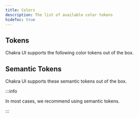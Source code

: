 ```yaml
---
title: Colors
description: The list of available color tokens
hideToc: true
---
```


## Tokens

Chakra UI supports the following color tokens out of the box.

<ColorTokenDoc />

## Semantic Tokens

Chakra UI supports these semantic tokens out of the box.

:::info

In most cases, we recommend using semantic tokens.

:::

<ColorSemanticTokenDoc />
